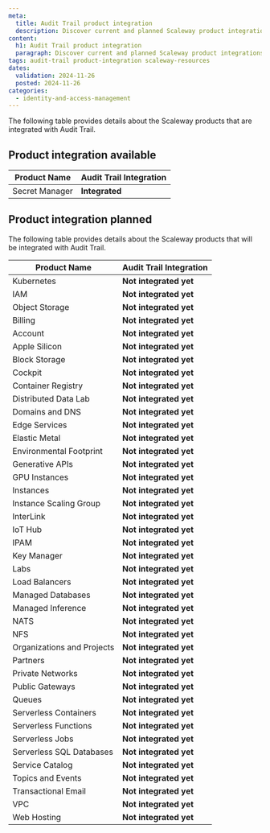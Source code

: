 ```yaml
---
meta:
  title: Audit Trail product integration
  description: Discover current and planned Scaleway product integrations with Audit Trail for event tracking.
content:
  h1: Audit Trail product integration
  paragraph: Discover current and planned Scaleway product integrations with Audit Trail for event tracking.
tags: audit-trail product-integration scaleway-resources
dates:
  validation: 2024-11-26
  posted: 2024-11-26
categories:
  - identity-and-access-management
---
```


The following table provides details about the Scaleway products that are integrated with Audit Trail.

## Product integration available

| **Product Name**           | **Audit Trail Integration**     |
|----------------------------|---------------------------------|
| Secret Manager             | **Integrated**                  |

## Product integration planned

The following table provides details about the Scaleway products that will be integrated with Audit Trail.


| **Product Name**           | **Audit Trail Integration**     |
|----------------------------|---------------------------------|
| Kubernetes                 | **Not integrated yet**                  |
| IAM                        | **Not integrated yet**                     |
| Object Storage             | **Not integrated yet**                     |
| Billing                    | **Not integrated yet**                 |
| Account                    | **Not integrated yet**                 |
| Apple Silicon              | **Not integrated yet**                 |
| Block Storage              | **Not integrated yet**                      |
| Cockpit                    | **Not integrated yet**                 |
| Container Registry         | **Not integrated yet**                   |
| Distributed Data Lab       | **Not integrated yet**                 |
| Domains and DNS            | **Not integrated yet**                   |
| Edge Services              | **Not integrated yet**                   |
| Elastic Metal              | **Not integrated yet**                      |
| Environmental Footprint    | **Not integrated yet**                      |
| Generative APIs            | **Not integrated yet**                 |
| GPU Instances              | **Not integrated yet**                 |
| Instances                  | **Not integrated yet**                 |
| Instance Scaling Group     | **Not integrated yet**                   |
| InterLink                  | **Not integrated yet**                   |
| IoT Hub                    | **Not integrated yet**                 |
| IPAM                       | **Not integrated yet**                   |
| Key Manager                | **Not integrated yet**                   |
| Labs                       | **Not integrated yet**                   |
| Load Balancers             | **Not integrated yet**                 |
| Managed Databases          | **Not integrated yet**                 |
| Managed Inference          | **Not integrated yet**                 |
| NATS                       | **Not integrated yet**                 |
| NFS                        | **Not integrated yet**                 |
| Organizations and Projects | **Not integrated yet**                 |
| Partners                   | **Not integrated yet**                 |
| Private Networks           | **Not integrated yet**                 |
| Public Gateways            | **Not integrated yet**                 |
| Queues                      | **Not integrated yet**                 |
| Serverless Containers      | **Not integrated yet**                  |
| Serverless Functions       | **Not integrated yet**                  |
| Serverless Jobs            | **Not integrated yet**                  |
| Serverless SQL Databases              | **Not integrated yet**                      |
| Service Catalog              | **Not integrated yet**                      |
| Topics and Events           | **Not integrated yet**                 |
| Transactional Email        | **Not integrated yet**                   |
| VPC                         | **Not integrated yet**                   |
| Web Hosting                | **Not integrated yet**                   |

